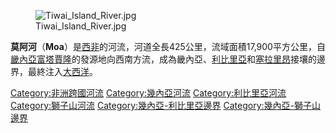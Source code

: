 [[Image:Tiwai_Island_River.jpg|right]]

'''莫阿河'''（'''Moa'''）是[[西非|西非]]的河流，河道全長425公里，流域面積17,900平方公里，自[[畿內亞|畿內亞]][[富塔賈隆|富塔賈隆]]的發源地向西南方流，成為畿內亞、[[利比里亞|利比里亞]]和[[塞拉里昂|塞拉里昂]]接壤的邊界，最終注入[[大西洋|大西洋]]。

{{DEFAULTSORT:Moa}}
[[Category:非洲跨國河流|Category:非洲跨國河流]]
[[Category:幾內亞河流|Category:幾內亞河流]]
[[Category:利比里亞河流|Category:利比里亞河流]]
[[Category:獅子山河流|Category:獅子山河流]]
[[Category:幾內亞-利比里亞邊界|Category:幾內亞-利比里亞邊界]]
[[Category:幾內亞-獅子山邊界|Category:幾內亞-獅子山邊界]]

{{Guinea-stub}}
{{Liberia-stub}}
{{SierraLeone-stub}}